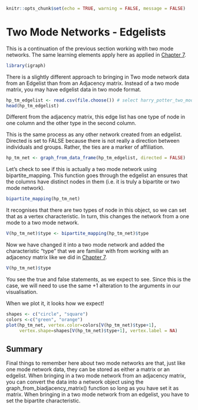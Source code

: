 ```r
knitr::opts_chunk$set(echo = TRUE, warning = FALSE, message = FALSE)
```

# Two Mode Networks - Edgelists

This is a continuation of the previous section working with two mode networks. The same learning elements apply here as applied in [Chapter 7](Two%20Mode%20Networks%20-%20AM.qmd).

```r
library(igraph)
```

There is a slightly different approach to bringing in Two mode network data from an Edgelist than from an Adjacency matrix. Instead of a two mode matrix, you may have edgelist data in two mode format.

```r
hp_tm_edgelist <- read.csv(file.choose()) # select harry_potter_two_mode_edgelist.csv
head(hp_tm_edgelist)
```

Different from the adjacency matrix, this edge list has one type of node in one column and the other type in the second column.

This is the same process as any other network created from an edgelist. Directed is set to FALSE because there is not really a direction between individuals and groups. Rather, the ties are a marker of affiliation.

```r
hp_tm_net <- graph_from_data_frame(hp_tm_edgelist, directed = FALSE)
```

Let's check to see if this is actually a two mode network using bipartite_mapping. This function goes through the edgelist an ensures that the columns have distinct nodes in them (i.e. it is truly a bipartite or two mode network).

```r
bipartite_mapping(hp_tm_net)
```

It recognises that there are two types of node in this object, so we can set that as a vertex characteristic. In turn, this changes the network from a one mode to a two mode network.

```r
V(hp_tm_net)$type <- bipartite_mapping(hp_tm_net)$type
```

Now we have changed it into a two mode network and added the characteristic "type" that we are familiar with from working with an adjacency matrix like we did in [Chapter 7](Two%20Mode%20Networks%20-%20AM.qmd).

```r
V(hp_tm_net)$type 
```

You see the true and false statements, as we expect to see. Since this is the case, we will need to use the same +1 alteration to the arguments in our visualisation.

When we plot it, it looks how we expect!

```r
shapes <- c("circle", "square")
colors <-c("green", "orange")
plot(hp_tm_net, vertex.color=colors[V(hp_tm_net)$type+1],
     vertex.shape=shapes[V(hp_tm_net)$type+1], vertex.label = NA)
```

## Summary 

Final things to remember here about two mode networks are that, just like one mode network data, they can be stored as either a matrix or an edgelist. When bringing in a two mode network from an adjacency matrix, you can convert the data into a network object using the graph_from_biadjacency_matrix() function so long as you have set it as matrix. When bringing in a two mode network from an edgelist, you have to set the bipartite characteristic.
